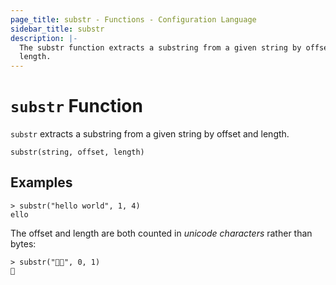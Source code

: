 ```yaml
---
page_title: substr - Functions - Configuration Language
sidebar_title: substr
description: |-
  The substr function extracts a substring from a given string by offset and
  length.
---
```


# `substr` Function

`substr` extracts a substring from a given string by offset and length.

```hcl
substr(string, offset, length)
```

## Examples

```shell-session
> substr("hello world", 1, 4)
ello
```

The offset and length are both counted in _unicode characters_ rather than
bytes:

```shell-session
> substr("🤔🤷", 0, 1)
🤔
```
